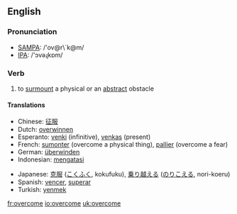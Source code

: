 ==English==
=== Pronunciation ===
*[[w:SAMPA|SAMPA]]: /'ov@r\`k@m/
*[[w:IPA|IPA]]: /'ɔvəɻkɒm/

=== Verb ===
{{irregverb|'''to overcome'''|'''[[overcomes]]'''|'''[[overcame]]'''|'''overcome'''|'''[[overcoming]]'''}}
# to [[surmount]] a physical or an [[abstract]] obstacle

==== Translations ====
{{top}}
*Chinese: [[征服]]
*Dutch: [[overwinnen]]
*Esperanto: [[venki]] (infinitive), [[venkas]] (present)
*French: [[sumonter]] (overcome a physical thing), [[pallier]] (overcome a fear)
*German: [[überwinden]]
*Indonesian: [[atas|mengatasi]]
{{mid}}
*Japanese: [[克服]] ([[こくふく]], kokufuku), [[乗り越える]] ([[のりこえる]], nori-koeru)
*Spanish: [[vencer]], [[superar]]
*Turkish: [[yenmek]]
{{bottom}}

[[fr:overcome]]
[[io:overcome]]
[[uk:overcome]]